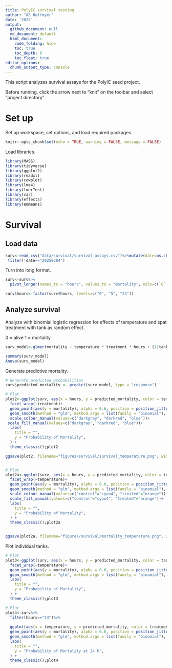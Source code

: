 ```yaml
---
title: PolyIC survival testing
author: "AS Huffmyer"
date: '2025'
output:
  github_document: null
  md_document: default
  html_document:
    code_folding: hide
    toc: true
    toc_depth: 6
    toc_float: true
editor_options: 
  chunk_output_type: console
---
```


This script analyzes survival assays for the PolyIC seed project. 

Before running, click the arrow next to "knit" on the toolbar and select "project directory"


# Set up 

Set up workspace, set options, and load required packages.    
```r
knitr::opts_chunk$set(echo = TRUE, warning = FALSE, message = FALSE)
```

Load libraries. 
```r
library(MASS) 
library(tidyverse)
library(ggplot2)
library(readxl)
library(cowplot)
library(lme4)
library(lmerTest)
library(car)
library(effects)
library(emmeans)
```

# Survival 

## Load data 

```r
surv<-read_csv("data/survival/survival_assays.csv")%>%mutate(date=as.character(date))%>%select(!notes)%>%
 filter(!date=="20250204")
```

Turn into long format. 

```r
surv<-surv%>%
  pivot_longer(names_to = "hours", values_to = "mortality", cols=c(`0`:`24`))

surv$hours<-factor(surv$hours, levels=c("0", "5", "24"))
```

## Analyze survival 

Analyze with binomial logistic regression for effects of temperature and spat treatment with tank as random effect. 

0 = alive
1 = mortality 

```r
surv_model<-glmer(mortality ~ temperature * treatment * hours + (1|tank) + (1|treatment:tank), family = binomial(link = "logit"), data=surv)

summary(surv_model)
Anova(surv_model)
```

Generate predictive mortality. 

```r
# Generate predicted probabilities
surv$predicted_mortality <- predict(surv_model, type = "response")

# Plot
plot2<-ggplot(surv, aes(x = hours, y = predicted_mortality, color = temperature, fill = temperature, group=temperature)) +
  facet_wrap(~treatment)+
  geom_point(aes(y = mortality), alpha = 0.6, position = position_jitter(height = 0.03)) +
  geom_smooth(method = "glm", method.args = list(family = "binomial"), se = FALSE) +
  scale_colour_manual(values=c("darkgray", "darkred", "blue"))+
 scale_fill_manual(values=c("darkgray", "darkred", "blue"))+
  labs(
    title = "",
    y = "Probability of Mortality",
  ) +
  theme_classic();plot2

ggsave(plot2, filename="figures/survival/survival_temperature.png", width=6, height=5)


# Plot
plot2a<-ggplot(surv, aes(x = hours, y = predicted_mortality, color = treatment, fill = treatment, group=treatment)) +
  facet_wrap(~temperature)+
  geom_point(aes(y = mortality), alpha = 0.6, position = position_jitter(height = 0.03)) +
  geom_smooth(method = "glm", method.args = list(family = "binomial"), se = FALSE) +
  scale_colour_manual(values=c("control"="cyan4", "treated"="orange"))+
  scale_fill_manual(values=c("control"="cyan4", "treated"="orange"))+
  labs(
    title = "",
    y = "Probability of Mortality",
  ) +
  theme_classic();plot2a 


ggsave(plot2a, filename="figures/survival/mortality_temperature.png", width=6, height=5)
```

Plot individual tanks. 

```r
# Plot
plot3<-ggplot(surv, aes(x = hours, y = predicted_mortality, color = tank, fill = tank, group=tank)) +
  facet_wrap(~temperature)+
  geom_point(aes(y = mortality), alpha = 0.6, position = position_jitter(height = 0.03)) +
  geom_smooth(method = "glm", method.args = list(family = "binomial"), se = FALSE) +
  labs(
    title = "",
    y = "Probability of Mortality",
  ) +
  theme_classic();plot3
```




```r
# Plot
plot4<-surv%>%
  filter(hours=="24")%>%
  
  ggplot(aes(x = temperature, y = predicted_mortality, color = treatment, fill = treatment, group=treatment)) +
  geom_point(aes(y = mortality), alpha = 0.6, position = position_jitter(height = 0.03)) +
  geom_smooth(method = "glm", method.args = list(family = "binomial"), se = FALSE) +
  labs(
    title = "",
    y = "Probability of Mortality at 24 h",
  ) +
  theme_classic();plot4
```


